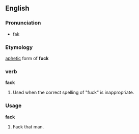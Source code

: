 ==English==

===Pronunciation===
* fak

===Etymology===
[[aphetic]] form of '''fuck'''

===verb===
'''fack'''

# Used when the correct spelling of "fuck" is inappropriate.

===Usage===
'''fack'''

# Fack that man.